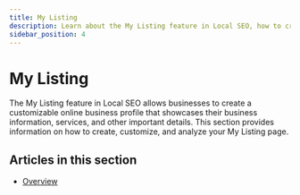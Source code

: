 ```yaml
---
title: My Listing
description: Learn about the My Listing feature in Local SEO, how to create and customize your listing page, and analyze its performance.
sidebar_position: 4
---
```


# My Listing

The My Listing feature in Local SEO allows businesses to create a customizable online business profile that showcases their business information, services, and other important details. This section provides information on how to create, customize, and analyze your My Listing page.

## Articles in this section

- [Overview](./my-listing-overview)
